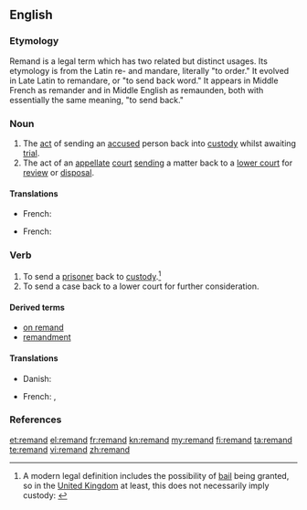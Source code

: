 {{wikipedia}}
==English==

===Etymology===
Remand is a legal term which has two related but distinct usages. Its etymology is from the Latin re- and mandare, literally "to order." It evolved in Late Latin to remandare, or "to send back word." It appears in Middle French as remander and in Middle English as remaunden, both with essentially the same meaning, "to send back."

===Noun===
{{infl|en|noun}}

# The [[act]] of sending an [[accused]] person back into [[custody]] whilst awaiting [[trial]].
# The act of an [[appellate]] [[court]] [[send]]ing a matter back to a [[lower court]] for [[review]] or [[disposal]].

====Translations====
{{trans-top|1}}
* French: {{t+|fr|détention préventive|f}}
{{trans-mid}}
{{trans-bottom}}
{{trans-top|2}}
{{trans-mid}}
* French: {{t|fr|renvoi}}
{{trans-bottom}}

===Verb===
{{en-verb}}

# To send a [[prisoner]] back to [[custody]].<ref>A modern legal definition includes the possibility of [[bail]] being granted, so in the [[United Kingdom]] at least, this does not necessarily imply custody: {{cite web |url=http://www.opsi.gov.uk/RevisedStatutes/Acts/ukpga/1976/cukpga_19760063_en_1 |title= Bail Act 1976|publisher=www.opsi.gov.uk |accessdate=2010-04-02 }}</ref>
# To send a case back to a lower court for further consideration.

====Derived terms====
* [[on remand]]
* [[remandment]]

====Translations====
{{trans-top}}
* Danish: {{t-|da|varetægtsfængsle}}
{{trans-mid}}
* French: {{t|fr|maintenir (en détention préventive)}}, {{t|fr|renvoyer (devant une autre cour)}}
{{trans-bottom}}

===References===
<references/>

[[et:remand]]
[[el:remand]]
[[fr:remand]]
[[kn:remand]]
[[my:remand]]
[[fi:remand]]
[[ta:remand]]
[[te:remand]]
[[vi:remand]]
[[zh:remand]]